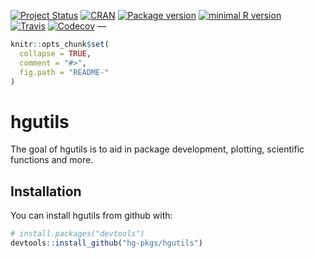 <!-- START_HGUTILS -->
[![Project Status](http://www.repostatus.org/badges/latest/active.svg)](http://www.repostatus.org/#active)
[![CRAN](http://www.r-pkg.org/badges/version/hgutils)](https://cran.r-project.org/package=hgutils)
[![Package version](https://img.shields.io/badge/GitHub-0.2.3-orange.svg)]()
[![minimal R version](https://img.shields.io/badge/R-v3.1+-blue.svg)](https://cran.r-project.org/)  
[![Travis](https://travis-ci.org/hvdboorn/hgutils.svg)](https://travis-ci.org/hvdboorn/hgutils)
[![Codecov](https://img.shields.io/codecov/c/github/hvdboorn/hgutils.svg)](https://codecov.io/gh/hvdboorn/hgutils)
---
<!-- END_HGUTILS -->
<!-- README.md is generated from README.Rmd. Please edit that file -->

```r
knitr::opts_chunk$set(
  collapse = TRUE,
  comment = "#>",
  fig.path = "README-"
)
```

# hgutils

The goal of hgutils is to aid in package development, plotting, scientific functions and more.

## Installation

You can install hgutils from github with:

```r
# install.packages("devtools")
devtools::install_github("hg-pkgs/hgutils")
```
